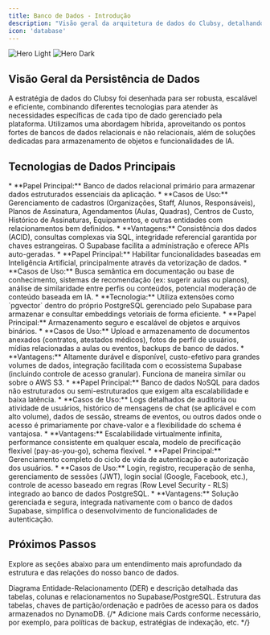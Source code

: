 ```yaml
---
title: Banco de Dados - Introdução
description: "Visão geral da arquitetura de dados do Clubsy, detalhando as tecnologias escolhidas para persistência relacional, não relacional, armazenamento de arquivos e capacidades de IA."
icon: 'database'
---
```


<img
  className="block dark:hidden"
  src="/images/Clubsy-Diagram_Database_Background.png"
  alt="Hero Light"
/>
<img
  className="hidden dark:block"
  src="/images/Clubsy-Diagram_Database_Background.png"
  alt="Hero Dark"
/>

## Visão Geral da Persistência de Dados

A estratégia de dados do Clubsy foi desenhada para ser robusta, escalável e eficiente, combinando diferentes tecnologias para atender às necessidades específicas de cada tipo de dado gerenciado pela plataforma. Utilizamos uma abordagem híbrida, aproveitando os pontos fortes de bancos de dados relacionais e não relacionais, além de soluções dedicadas para armazenamento de objetos e funcionalidades de IA.

## Tecnologias de Dados Principais

<AccordionGroup>

  <Accordion icon="database" title="Supabase (PostgreSQL)">
    * **Papel Principal:** Banco de dados relacional primário para armazenar dados estruturados essenciais da aplicação.
    * **Casos de Uso:** Gerenciamento de cadastros (Organizações, Staff, Alunos, Responsáveis), Planos de Assinatura, Agendamentos (Aulas, Quadras), Centros de Custo, Histórico de Assinaturas, Equipamentos, e outras entidades com relacionamentos bem definidos.
    * **Vantagens:** Consistência dos dados (ACID), consultas complexas via SQL, integridade referencial garantida por chaves estrangeiras. O Supabase facilita a administração e oferece APIs auto-geradas.
  </Accordion>

  <Accordion icon="brain-circuit" title="Supabase (AI & Vector Embeddings)">
    * **Papel Principal:** Habilitar funcionalidades baseadas em Inteligência Artificial, principalmente através da vetorização de dados.
    * **Casos de Uso:** Busca semântica em documentação ou base de conhecimento, sistemas de recomendação (ex: sugerir aulas ou planos), análise de similaridade entre perfis ou conteúdos, potencial moderação de conteúdo baseada em IA.
    * **Tecnologia:** Utiliza extensões como `pgvector` dentro do próprio PostgreSQL gerenciado pelo Supabase para armazenar e consultar embeddings vetoriais de forma eficiente.
  </Accordion>

  <Accordion icon="warehouse" title="Supabase Storage (S3)">
    * **Papel Principal:** Armazenamento seguro e escalável de objetos e arquivos binários.
    * **Casos de Uso:** Upload e armazenamento de documentos anexados (contratos, atestados médicos), fotos de perfil de usuários, mídias relacionadas a aulas ou eventos, backups de banco de dados.
    * **Vantagens:** Altamente durável e disponível, custo-efetivo para grandes volumes de dados, integração facilitada com o ecossistema Supabase (incluindo controle de acesso granular). Funciona de maneira similar ou sobre o AWS S3.
  </Accordion>

  <Accordion icon="table-list" title="AWS DynamoDB">
    * **Papel Principal:** Banco de dados NoSQL para dados não estruturados ou semi-estruturados que exigem alta escalabilidade e baixa latência.
    * **Casos de Uso:** Logs detalhados de auditoria ou atividade de usuários, histórico de mensagens de chat (se aplicável e com alto volume), dados de sessão, streams de eventos, ou outros dados onde o acesso é primariamente por chave-valor e a flexibilidade do schema é vantajosa.
    * **Vantagens:** Escalabilidade virtualmente infinita, performance consistente em qualquer escala, modelo de precificação flexível (pay-as-you-go), schema flexível.
  </Accordion>

  <Accordion icon="key" title="Supabase Auth">
    * **Papel Principal:** Gerenciamento completo do ciclo de vida de autenticação e autorização dos usuários.
    * **Casos de Uso:** Login, registro, recuperação de senha, gerenciamento de sessões (JWT), login social (Google, Facebook, etc.), controle de acesso baseado em regras (Row Level Security - RLS) integrado ao banco de dados PostgreSQL.
    * **Vantagens:** Solução gerenciada e segura, integrada nativamente com o banco de dados Supabase, simplifica o desenvolvimento de funcionalidades de autenticação.
  </Accordion>

</AccordionGroup>

## Próximos Passos

Explore as seções abaixo para um entendimento mais aprofundado da estrutura e das relações do nosso banco de dados.

<CardGroup cols={2}>
  <Card
    title="Schema Detalhado (PostgreSQL)"
    icon="database"
    href="/database/postgres-schema"
  >
    Diagrama Entidade-Relacionamento (DER) e descrição detalhada das tabelas, colunas e relacionamentos no Supabase/PostgreSQL.
  </Card>
  <Card
    title="Modelos de Dados NoSQL (DynamoDB)"
    icon="table-list"
    href="/database/dynamodb-models"
  >
    Estrutura das tabelas, chaves de partição/ordenação e padrões de acesso para os dados armazenados no DynamoDB.
  </Card>
  {/* Adicione mais Cards conforme necessário, por exemplo, para políticas de backup, estratégias de indexação, etc. */}
</CardGroup>
